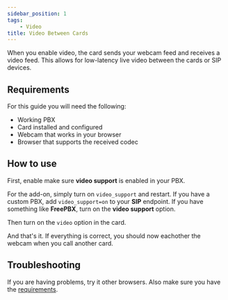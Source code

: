 ```yaml
---
sidebar_position: 1
tags:
    - Video
title: Video Between Cards
---
```



When you enable video, the card sends your webcam feed and receives a video feed. This allows for low-latency live video between the cards or SIP devices.

## Requirements

For this guide you will need the following:

- Working PBX
- Card installed and configured
- Webcam that works in your browser
- Browser that supports the received codec

## How to use

First, enable make sure <b>video support</b> is enabled in your PBX.

<Tabs groupId="pbx">
  <TabItem value="addon" label="Add-on" default>
    For the add-on, simply turn on <code>video_support</code> and restart.
  </TabItem>
  <TabItem value="custom" label="Custom PBX">
    If you have a custom PBX, add <code>video_support=on</code> to your <b>SIP</b> endpoint. If you have something like <b>FreePBX</b>, turn on the <b>video support</b> option.
  </TabItem>
</Tabs>

Then turn on the `video` option in the card.

And that's it. If everything is correct, you should now eachother the webcam when you call another card.

## Troubleshooting

If you are having problems, try it other browsers. Also make sure you have the <a href="#requirements">requirements</a>.